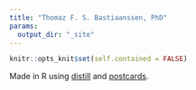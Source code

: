 ```yaml
---
title: "Thomaz F. S. Bastiaanssen, PhD"
params:
  output_dir: "_site"
---
```


```r
knitr::opts_knit$set(self.contained = FALSE)
```

Made in R using [distill](https://github.com/rstudio/distill) and [postcards](https://github.com/seankross/postcards).